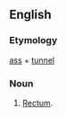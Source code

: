 ==English==

===Etymology===
[[ass]] + [[tunnel]]

===Noun===
{{en-noun}}
# {{vulgar}} [[rectum|Rectum]].